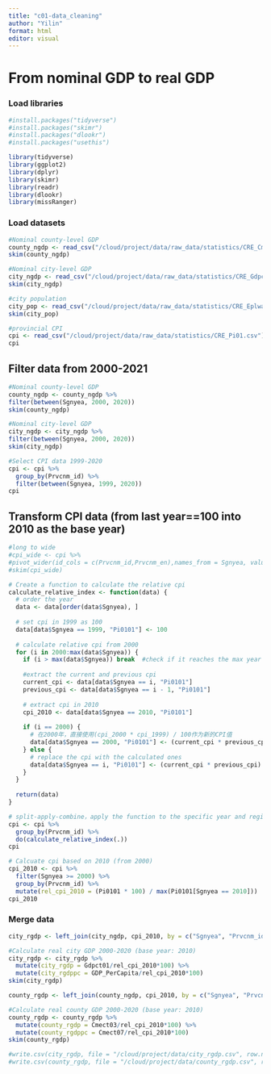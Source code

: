 ```yaml
---
title: "c01-data_cleaning"
author: "Yilin"
format: html
editor: visual
---
```


# From nominal GDP to real GDP

### Load libraries

```r
#install.packages("tidyverse")
#install.packages("skimr")
#install.packages("dlookr")
#install.packages("usethis")

```

```r
library(tidyverse)
library(ggplot2)
library(dplyr)
library(skimr)
library(readr)
library(dlookr)
library(missRanger)
```

### Load datasets

```r
#Nominal county-level GDP
county_ngdp <- read_csv("/cloud/project/data/raw_data/statistics/CRE_Cmect.csv")
skim(county_ngdp)
```

```r
#Nominal city-level GDP
city_ngdp <- read_csv("/cloud/project/data/raw_data/statistics/CRE_Gdpct.csv")
skim(city_ngdp)
```

```r
#city population
city_pop <- read_csv("/cloud/project/data/raw_data/statistics/CRE_Eplwagct.csv")
skim(city_pop)
```


```r
#provincial CPI
cpi <- read_csv("/cloud/project/data/raw_data/statistics/CRE_Pi01.csv")
cpi
```

## Filter data from 2000-2021

```r
#Nominal county-level GDP
county_ngdp <- county_ngdp %>%
filter(between(Sgnyea, 2000, 2020))
skim(county_ngdp)
```

```r
#Nominal city-level GDP
city_ngdp <- city_ngdp %>%
filter(between(Sgnyea, 2000, 2020))
skim(city_ngdp)
```

```r
#Select CPI data 1999-2020
cpi <- cpi %>%
  group_by(Prvcnm_id) %>%
  filter(between(Sgnyea, 1999, 2020))
cpi
```

## Transform CPI data (from last year==100 into 2010 as the base year)

```r
#long to wide
#cpi_wide <- cpi %>%
#pivot_wider(id_cols = c(Prvcnm_id,Prvcnm_en),names_from = Sgnyea, values_from = Pi0101, names_prefix = "cpi_")
#skim(cpi_wide)
```


```r
# Create a function to calculate the relative cpi
calculate_relative_index <- function(data) {
  # order the year
  data <- data[order(data$Sgnyea), ]
  
  # set cpi in 1999 as 100
  data[data$Sgnyea == 1999, "Pi0101"] <- 100
  
  # calculate relative cpi from 2000
  for (i in 2000:max(data$Sgnyea)) {
    if (i > max(data$Sgnyea)) break  #check if it reaches the max year
    
    #extract the current and previous cpi
    current_cpi <- data[data$Sgnyea == i, "Pi0101"]
    previous_cpi <- data[data$Sgnyea == i - 1, "Pi0101"]
    
    # extract cpi in 2010
    cpi_2010 <- data[data$Sgnyea == 2010, "Pi0101"]
    
    if (i == 2000) {
      # 在2000年，直接使用(cpi_2000 * cpi_1999) / 100作为新的CPI值
      data[data$Sgnyea == 2000, "Pi0101"] <- (current_cpi * previous_cpi) / 100
    } else {
      # replace the cpi with the calculated ones
      data[data$Sgnyea == i, "Pi0101"] <- (current_cpi * previous_cpi) / 100
    }
  }
  
  return(data)
}

# split-apply-combine，apply the function to the specific year and region
cpi <- cpi %>%
  group_by(Prvcnm_id) %>%
  do(calculate_relative_index(.))
cpi
```


```r
# Calcuate cpi based on 2010 (from 2000)
cpi_2010 <- cpi %>%
  filter(Sgnyea >= 2000) %>%
  group_by(Prvcnm_id) %>%
  mutate(rel_cpi_2010 = (Pi0101 * 100) / max(Pi0101[Sgnyea == 2010]))
cpi_2010
```

### Merge data
```r
city_rgdp <- left_join(city_ngdp, cpi_2010, by = c("Sgnyea", "Prvcnm_id"))

#Calculate real city GDP 2000-2020 (base year: 2010)
city_rgdp <- city_rgdp %>%
  mutate(city_rgdp = Gdpct01/rel_cpi_2010*100) %>%
  mutate(city_rgdppc = GDP_PerCapita/rel_cpi_2010*100)
skim(city_rgdp)
```

```r
county_rgdp <- left_join(county_ngdp, cpi_2010, by = c("Sgnyea", "Prvcnm_id"))

#Calculate real county GDP 2000-2020 (base year: 2010)
county_rgdp <- county_rgdp %>%
  mutate(county_rgdp = Cmect03/rel_cpi_2010*100) %>%
  mutate(county_rgdppc = Cmect07/rel_cpi_2010*100)
skim(county_rgdp)
```

```r
#write.csv(city_rgdp, file = "/cloud/project/data/city_rgdp.csv", row.names = FALSE)
#write.csv(county_rgdp, file = "/cloud/project/data/county_rgdp.csv", row.names = FALSE)
```








